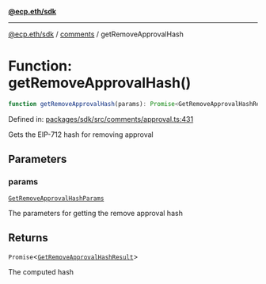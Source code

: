 [**@ecp.eth/sdk**](../../index.mdx)

***

[@ecp.eth/sdk](/sdk-reference/index.mdx) / [comments](/sdk-reference/comments/index.mdx) / getRemoveApprovalHash

# Function: getRemoveApprovalHash()

```ts
function getRemoveApprovalHash(params): Promise<GetRemoveApprovalHashResult>;
```

Defined in: [packages/sdk/src/comments/approval.ts:431](https://github.com/ecp-eth/comments-monorepo/blob/main/packages/sdk/src/comments/approval.ts#L431)

Gets the EIP-712 hash for removing approval

## Parameters

### params

[`GetRemoveApprovalHashParams`](/sdk-reference/comments/type-aliases/GetRemoveApprovalHashParams.mdx)

The parameters for getting the remove approval hash

## Returns

`Promise`\<[`GetRemoveApprovalHashResult`](/sdk-reference/comments/type-aliases/GetRemoveApprovalHashResult.mdx)\>

The computed hash

